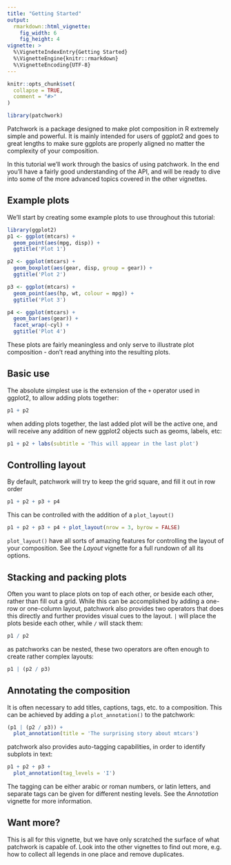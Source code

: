```yaml
---
title: "Getting Started"
output: 
  rmarkdown::html_vignette:
    fig_width: 6
    fig_height: 4
vignette: >
  %\VignetteIndexEntry{Getting Started}
  %\VignetteEngine{knitr::rmarkdown}
  %\VignetteEncoding{UTF-8}
---
```


```r
knitr::opts_chunk$set(
  collapse = TRUE,
  comment = "#>"
)
```

```r
library(patchwork)
```

Patchwork is a package designed to make plot composition in R extremely simple
and powerful. It is mainly intended for users of ggplot2 and goes to great
lengths to make sure ggplots are properly aligned no matter the complexity of
your composition.

In this tutorial we'll work through the basics of using patchwork. In the end
you'll have a fairly good understanding of the API, and will be ready to dive
into some of the more advanced topics covered in the other vignettes.

## Example plots
We'll start by creating some example plots to use throughout this tutorial:

```r
library(ggplot2)
p1 <- ggplot(mtcars) + 
  geom_point(aes(mpg, disp)) + 
  ggtitle('Plot 1')

p2 <- ggplot(mtcars) + 
  geom_boxplot(aes(gear, disp, group = gear)) + 
  ggtitle('Plot 2')

p3 <- ggplot(mtcars) + 
  geom_point(aes(hp, wt, colour = mpg)) + 
  ggtitle('Plot 3')

p4 <- ggplot(mtcars) + 
  geom_bar(aes(gear)) + 
  facet_wrap(~cyl) + 
  ggtitle('Plot 4')
```

These plots are fairly meaningless and only serve to illustrate plot 
composition - don't read anything into the resulting plots.

## Basic use
The absolute simplest use is the extension of the `+` operator used in ggplot2,
to allow adding plots together:

```r
p1 + p2
```

when adding plots together, the last added plot will be the active one, and will
receive any addition of new ggplot2 objects such as geoms, labels, etc:

```r
p1 + p2 + labs(subtitle = 'This will appear in the last plot')
```

## Controlling layout
By default, patchwork will try to keep the grid square, and fill it out in row
order

```r
p1 + p2 + p3 + p4
```

This can be controlled with the addition of a `plot_layout()`

```r
p1 + p2 + p3 + p4 + plot_layout(nrow = 3, byrow = FALSE)
```

`plot_layout()` have all sorts of amazing features for controlling the layout of
your composition. See the *Layout* vignette for a full rundown of all its 
options.

## Stacking and packing plots
Often you want to place plots on top of each other, or beside each other, rather
than fill out a grid. While this can be accomplished by adding a one-row or 
one-column layout, patchwork also provides two operators that does this directly
and further provides visual cues to the layout. `|` will place the plots beside
each other, while `/` will stack them:

```r
p1 / p2
```

as patchworks can be nested, these two operators are often enough to create 
rather complex layouts:

```r
p1 | (p2 / p3)
```

## Annotating the composition
It is often necessary to add titles, captions, tags, etc. to a composition. This
can be achieved by adding a `plot_annotation()` to the patchwork:

```r
(p1 | (p2 / p3)) + 
  plot_annotation(title = 'The surprising story about mtcars')
```

patchwork also provides auto-tagging capabilities, in order to identify subplots
in text:

```r
p1 + p2 + p3 + 
  plot_annotation(tag_levels = 'I')
```

The tagging can be either arabic or roman numbers, or latin letters, and 
separate tags can be given for different nesting levels. See the *Annotation* 
vignette for more information.

## Want more?
This is all for this vignette, but we have only scratched the surface of what
patchwork is capable of. Look into the other vignettes to find out more, e.g.
how to collect all legends in one place and remove duplicates. 
